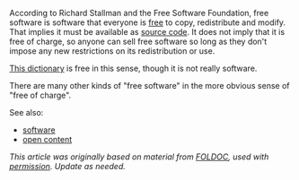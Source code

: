 According to Richard Stallman and the Free Software Foundation, free software is software that everyone is [[free]] to copy, redistribute and modify. That implies it must be available as [[source code]]. It does not imply that it is free of charge, so anyone can sell free software so long as they don't impose any new restrictions on its redistribution or use.

[[wiktionary|This dictionary]] is free in this sense, though it is not really software.

There are many other kinds of "free software" in the more obvious sense of "free of charge".

See also:
*[[software]]
*[[open content]]

''This article was originally based on material from [[wikipedia:FOLDOC|FOLDOC]], used with [[wikipedia:Public Domain Resources/Foldoc license|permission]]. Update as needed.''